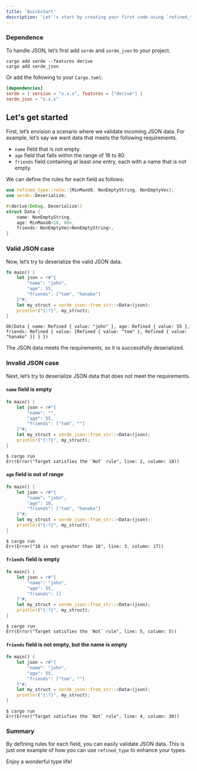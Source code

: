 ```yaml
---
title: 'Quickstart'
description: 'Let''s start by creating your first code using `refined_type`.'
---
```


### Dependence
To handle JSON, let’s first add `serde` and `serde_json` to your project.
```shell
cargo add serde --features derive
cargo add serde_json
```
Or add the following to your `Cargo.toml`:
```toml
[dependencies]
serde = { version = "x.x.x", features = ["derive"] }
serde_json = "x.x.x"
```

## Let's get started
First, let’s envision a scenario where we validate incoming JSON data.
For example, let’s say we want data that meets the following requirements.

* `name` field that is not empty.
* `age` field that falls within the range of 18 to 80.
* `friends` field containing at least one entry, each with a name that is not empty.

We can define the rules for each field as follows:

```rust
use refined_type::rule::{MinMaxU8, NonEmptyString, NonEmptyVec};
use serde::Deserialize;

#[derive(Debug, Deserialize)]
struct Data {
    name: NonEmptyString,
    age: MinMaxU8<18, 80>,
    friends: NonEmptyVec<NonEmptyString>,
}
```

### Valid JSON case
Now, let’s try to deserialize the valid JSON data.

```rust
fn main() {
    let json = r#"{
        "name": "john",
        "age": 55,
        "friends": ["tom", "hanako"]
    }"#;
    let my_struct = serde_json::from_str::<Data>(json);
    println!("{:?}", my_struct);
}
```

```shell
Ok(Data { name: Refined { value: "john" }, age: Refined { value: 55 }, friends: Refined { value: [Refined { value: "tom" }, Refined { value: "hanako" }] } })
```

The JSON data meets the requirements, so it is successfully deserialized.

### Invalid JSON case
Next, let’s try to deserialize JSON data that does not meet the requirements.

#### `name` field is empty
```rust
fn main() {
    let json = r#"{
        "name": "",
        "age": 55,
        "friends": ["tom", ""]
    }"#;
    let my_struct = serde_json::from_str::<Data>(json);
    println!("{:?}", my_struct);
}
```

```shell
$ cargo run
Err(Error("Target satisfies the `Not` rule", line: 2, column: 18))
```

#### `age` field is out of range
```rust
fn main() {
    let json = r#"{
        "name": "john",
        "age": 10,
        "friends": ["tom", "hanako"]
    }"#;
    let my_struct = serde_json::from_str::<Data>(json);
    println!("{:?}", my_struct);
}
```

```shell
$ cargo run
Err(Error("10 is not greater than 18", line: 3, column: 17))
```

#### `friends` field is empty
```rust
fn main() {
    let json = r#"{
        "name": "john",
        "age": 55,
        "friends": []
    }"#;
    let my_struct = serde_json::from_str::<Data>(json);
    println!("{:?}", my_struct);
}
```

```shell
$ cargo run
Err(Error("Target satisfies the `Not` rule", line: 5, column: 5))
```

#### `friends` field is not empty, but the name is empty
```rust
fn main() {
    let json = r#"{
        "name": "john",
        "age": 55,
        "friends": ["tom", ""]
    }"#;
    let my_struct = serde_json::from_str::<Data>(json);
    println!("{:?}", my_struct);
}
```

```shell
$ cargo run
Err(Error("Target satisfies the `Not` rule", line: 4, column: 30))
```

### Summary
By defining rules for each field, you can easily validate JSON data.
This is just one example of how you can use `refined_type` to enhance your types.

Enjoy a wonderful type life!
